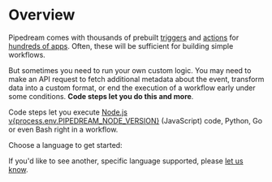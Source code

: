 
# Overview

<VideoPlayer src="https://www.youtube.com/embed/2mQgJbl8FMA" title="Creating a code step in your Pipedream workflows" />

Pipedream comes with thousands of prebuilt [triggers](/workflows/building-workflows/triggers/) and [actions](/workflows/contributing/components/#actions) for [hundreds of apps](https://pipedream.com/apps). Often, these will be sufficient for building simple workflows.

But sometimes you need to run your own custom logic. You may need to make an API request to fetch additional metadata about the event, transform data into a custom format, or end the execution of a workflow early under some conditions. **Code steps let you do this and more**.

Code steps let you execute [Node.js v{process.env.PIPEDREAM_NODE_VERSION}](https://nodejs.org/) (JavaScript) code, Python, Go or even Bash right in a workflow.

Choose a language to get started:

<div class="grid grid-cols-2">
<LanguageLink name="Node.js" link="/docs/workflows/building-workflows/code/nodejs/" icon={icons.nodejs.with_title} />
<LanguageLink name="Python" link="/docs/workflows/building-workflows/code/python" icon={icons.python.with_title} />
<LanguageLink name="Go" link="/docs/workflows/building-workflows/code/go/" icon={icons.go.with_title} />
<LanguageLink name="Bash" link="/docs/workflows/building-workflows/code/bash/" icon={icons.bash.with_title} />
</div>

If you'd like to see another, specific language supported, please [let us know](https://pipedream.com/community).
